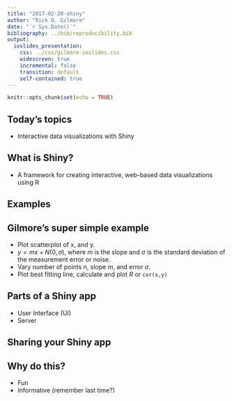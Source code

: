 ```yaml
---
title: "2017-02-20-shiny"
author: "Rick O. Gilmore"
date: "`r Sys.Date()`"
bibliography: ../bib/reproducibility.bib
output:
  ioslides_presentation:
    css: ../css/gilmore-ioslides.css
    widescreen: true
    incremental: false
    transition: default
    self-contained: true
---
```


```r
knitr::opts_chunk$set(echo = TRUE)
```

## Today's topics

- Interactive data visualizations with Shiny

## What is Shiny?

- A framework for creating interactive, web-based data visualizations using R

## Examples

## Gilmore's super simple example

- Plot scatterplot of x, and y.
- $y = mx + N(0,\sigma)$, where $m$ is the slope and $\sigma$ is the standard deviation of the measurement error or noise.
- Vary number of points $n$, slope $m$, and error $\sigma$.
- Plot best fitting line, calculate and plot $R$ or `cor(x,y)`

## Parts of a Shiny app

- User Interface (UI)
- Server

## Sharing your Shiny app

## Why do this?

- Fun
- Informative (remember last time?)
